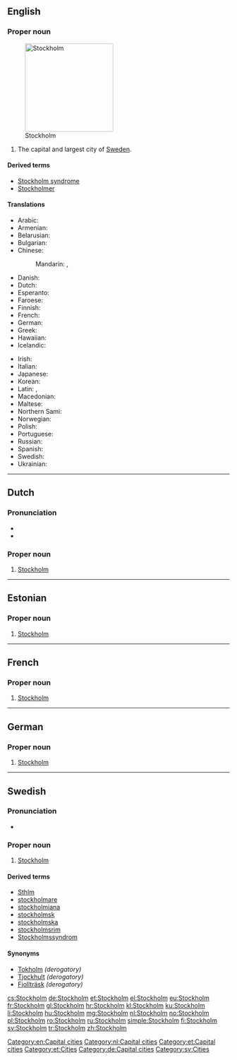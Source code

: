 ==English==
{{wikipedia}}

===Proper noun===
{{en-proper noun}}
[[File:GamlaStan from Katarinahissen Stockholm Swe.jpg|right|thumb|200px|Stockholm]]

# The capital and largest city of [[Sweden]].

====Derived terms====
* [[Stockholm syndrome]]
* [[Stockholmer]]

====Translations====
{{trans-top|capital of Sweden}}
* Arabic: {{t|ar|استكهولم|m|tr=istukhuulm}}
* Armenian: {{t|hy|Ստոկհոլմ|tr=Stokholm}}
* Belarusian: {{t|be|Стакгольм|m|tr=Stakhól’m|sc=Cyrl}}
* Bulgarian: {{t|bg|Стокхолм|m|tr=Stokhólm|sc=Cyrl}}
* Chinese:
*: Mandarin: {{t|cmn|斯德哥爾摩|sc=Hani}}, {{t+|cmn|斯德哥尔摩|tr=Sīdégē'ěrmó|sc=Hani}}
* Danish: {{t|da|Stockholm}}
* Dutch: {{t+|nl|Stockholm}}
* Esperanto: {{t|eo|Stokholmo}}
* Faroese: {{t|fo|Stokkhólmur|m}}
* Finnish: {{t+|fi|Tukholma}}
* French: {{t+|fr|Stockholm|m}}
* German: {{t+|de|Stockholm|n}}
* Greek: {{t+|el|Στοκχόλμη|f|tr=Stokchólmi}}
* Hawaiian: {{t|haw|Kekokehome}}
* Icelandic: {{t+|is|Stokkhólmur|m}}
{{trans-mid}}
* Irish: {{t|ga|Stócólm|m}}
* Italian: {{t+|it|Stoccolma|f}}
* Japanese: {{t|ja|ストックホルム|tr=Sutokkuhorumu}}
* Korean: {{t|ko|스톡홀름|tr=Seutokholleum|sc=Hang}}
* Latin: {{t|la|Stockholmia}}, {{t+|la|Holmia}}
* Macedonian: {{t|mk|Стокхолм|m|tr=Stókholm}}
* Maltese: {{t|mt|Stokkolma}}
* Northern Sami: {{t|se|Stockholbma}}
* Norwegian: {{t+|no|Stockholm}}
* Polish: {{t+|pl|Sztokholm|m}}
* Portuguese: {{t|pt|Estocolmo}}
* Russian: {{t|ru|Стокгольм|m|tr=Stokgól’m}}
* Spanish: {{t+|es|Estocolmo}}
* Swedish: {{t+|sv|Stockholm}}
* Ukrainian: {{t|uk|Стокгольм|m|tr=Stokhól’m|sc=Cyrl}}
{{trans-bottom}}

[[Category:en:Capital cities]]

----

==Dutch==
{{wikipedia|lang=nl}}

===Pronunciation===
* {{IPA|/ˈstɔkˌɦɔɫm/|lang=nl}}
* {{audio|Nl-Stockholm.ogg|Audio|lang=nl}}

===Proper noun===
{{nl-proper noun}}

# [[#English|Stockholm]]

[[Category:nl:Capital cities]]

----

==Estonian==

===Proper noun===
{{head|et|proper noun}}

# [[#English|Stockholm]]

[[Category:et:Capital cities]]
[[Category:et:Cities]]

----

==French==

===Proper noun===
{{fr-proper noun}}

# [[#English|Stockholm]]

----

==German==

===Proper noun===
{{head|de|proper noun|g=n}}

# [[#English|Stockholm]]

[[Category:de:Capital cities]]

----

==Swedish==

===Pronunciation===
* {{audio|Sv-Stockholm.ogg|audio|lang=sv}}

===Proper noun===
{{head|sv|proper noun}}

# [[#English|Stockholm]]

====Derived terms====
* [[Sthlm]]
* [[stockholmare]]
* [[stockholmiana]]
* [[stockholmsk]]
* [[stockholmska]]
* [[stockholmsrim]]
* [[Stockholmssyndrom]]

====Synonyms====
* [[Tokholm]] ''(derogatory)''
* [[Tjockhult]] ''(derogatory)''
* [[Fjollträsk]] ''(derogatory)''

[[Category:sv:Cities]]

[[cs:Stockholm]]
[[de:Stockholm]]
[[et:Stockholm]]
[[el:Stockholm]]
[[eu:Stockholm]]
[[fr:Stockholm]]
[[gl:Stockholm]]
[[hr:Stockholm]]
[[kl:Stockholm]]
[[ku:Stockholm]]
[[li:Stockholm]]
[[hu:Stockholm]]
[[mg:Stockholm]]
[[nl:Stockholm]]
[[no:Stockholm]]
[[pl:Stockholm]]
[[ro:Stockholm]]
[[ru:Stockholm]]
[[simple:Stockholm]]
[[fi:Stockholm]]
[[sv:Stockholm]]
[[tr:Stockholm]]
[[zh:Stockholm]]